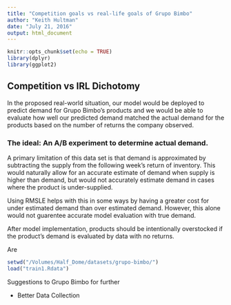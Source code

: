 ```yaml
---
title: "Competition goals vs real-life goals of Grupo Bimbo"
author: "Keith Hultman"
date: "July 21, 2016"
output: html_document
---
```


```r
knitr::opts_chunk$set(echo = TRUE)
library(dplyr)
library(ggplot2)
```

## Competition vs IRL Dichotomy

In the proposed real-world situation, our model would be deployed to predict demand for Grupo Bimbo's products and we would be able to evaluate how well our predicted demand matched the actual demand for the products based on the number of returns the company observed. 

### The ideal: An A/B experiment to determine actual demand.

A primary limitation of this data set is that demand is approximated by subtracting the supply from the following week's return of inventory. This would naturally allow for an accurate estimate of demand when supply is higher than demand, but would not accurately estimate demand in cases where the product is under-supplied. 

Using RMSLE helps with this in some ways by having a greater cost for under estimated demand than over estimated demand. However, this alone would not guarentee accurate model evaluation with true demand. 

After model implementation, products should be intentionally overstocked if the product's demand is evaluated by data with no returns. 



Are 

```r
setwd("/Volumes/Half_Dome/datasets/grupo-bimbo/")
load("train1.Rdata")


```

Suggestions to Grupo Bimbo for further 

* Better Data Collection
